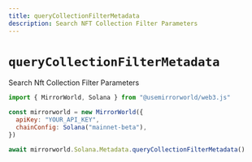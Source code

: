 ```yaml
---
title: queryCollectionFilterMetadata
description: Search NFT Collection Filter Parameters
---
```


# `queryCollectionFilterMetadata`

Search Nft Collection Filter Parameters

```js
import { MirrorWorld, Solana } from "@usemirrorworld/web3.js"

const mirrorworld = new MirrorWorld({
  apiKey: "YOUR_API_KEY",
  chainConfig: Solana("mainnet-beta"),
})

await mirrorworld.Solana.Metadata.queryCollectionFilterMetadata()
```
